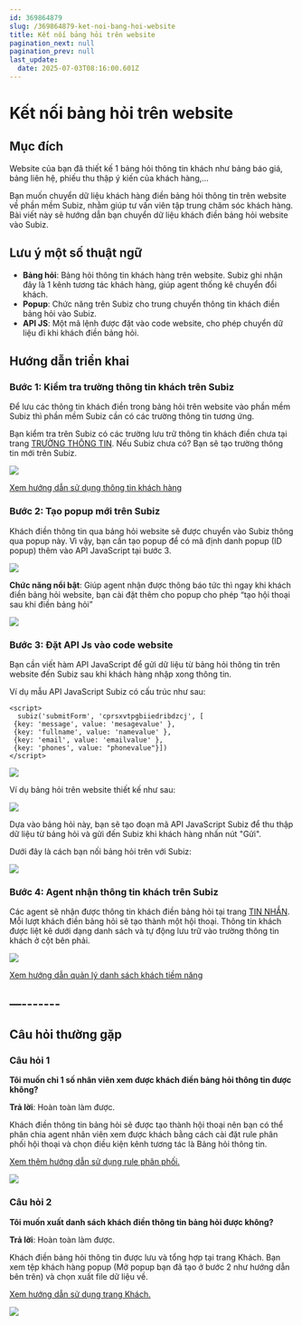 ```yaml
---
id: 369864879
slug: /369864879-ket-noi-bang-hoi-website
title: Kết nối bảng hỏi trên website
pagination_next: null
pagination_prev: null
last_update:
  date: 2025-07-03T08:16:00.601Z
---
```


# Kết nối bảng hỏi trên website



## Mục đích




Website của bạn đã thiết kế 1 bảng hỏi thông tin khách như bảng báo giá, bảng liên hệ, phiếu thu thập ý kiến của khách hàng,...



Bạn muốn chuyển dữ liệu khách hàng điền bảng hỏi thông tin trên website về phần mềm Subiz, nhằm giúp tư vấn viên tập trung chăm sóc khách hàng. Bài viết này sẽ hướng dẫn bạn chuyển dữ liệu khách điền bảng hỏi website vào Subiz.
## Lưu ý một số thuật ngữ


- <b>Bảng hỏi</b>: Bảng hỏi thông tin khách hàng trên website. Subiz ghi nhận đây là 1 kênh tương tác khách hàng, giúp agent thống kê chuyển đổi khách.
- <b>Popup</b>: Chức năng trên Subiz cho trung chuyển thông tin khách điền bảng hỏi vào Subiz.
- <b>API JS</b>: Một mã lệnh được đặt vào code website, cho phép chuyển dữ liệu đi khi khách điền bảng hỏi.
## Hướng dẫn triển khai

### Bước 1: Kiểm tra trường thông tin khách trên Subiz




Để lưu các thông tin khách điền trong bảng hỏi trên website vào phần mềm Subiz thì phần mềm Subiz cần có các trường thông tin tương ứng.



Bạn kiểm tra trên Subiz có các trường lưu trữ thông tin khách điền chưa tại trang [TRƯỜNG THÔNG TIN](https://app.subiz.com.vn/settings/user-attributes). Nếu Subiz chưa có? Bạn sẽ tạo trường thông tin mới trên Subiz.




![](https://vcdn.subiz-cdn.com/file/fishbrcbfufagcaipnuv_acpxkgumifuoofoosble/unnamed.png)




[Xem hướng dẫn sử dụng thông tin khách hàng](https://subiz.com.vn/docs/777741175-thong-tin-khach-hang)
### Bước 2: Tạo popup mới trên Subiz


Khách điền thông tin qua bảng hỏi website sẽ được chuyển vào Subiz thông qua popup này. Vì vậy, bạn cần tạo popup để có mã định danh popup (ID popup) thêm vào API JavaScript tại bước 3.


![](https://vcdn.subiz-cdn.com/file/fishbrcbnbtwgrfqbgdk_acpxkgumifuoofoosble/unnamed.png)




<b>Chức năng nổi bật</b>: Giúp agent nhận được thông báo tức thì ngay khi khách điền bảng hỏi website, bạn cài đặt thêm cho popup cho phép “tạo hội thoại sau khi điền bảng hỏi”


![](https://vcdn.subiz-cdn.com/file/fishbrcbsgulljfcccpv_acpxkgumifuoofoosble/unnamed.png)



### Bước 3: Đặt API Js vào code website




Bạn cần viết hàm API JavaScript để gửi dữ liệu từ bảng hỏi thông tin trên website đến Subiz sau khi khách hàng nhập xong thông tin.



Ví dụ mẫu API JavaScript Subiz có cấu trúc như sau:
```
<script>
  subiz('submitForm', 'cprsxvtpgbiiedribdzcj', [
 {key: 'message', value: 'mesagevalue' },
 {key: 'fullname', value: 'namevalue' },
 {key: 'email', value: 'emailvalue' },
 {key: 'phones', value: "phonevalue"}])
</script>

```



![](https://vcdn.subiz-cdn.com/file/fishbrcbwsdpgcsvfxce_acpxkgumifuoofoosble/unnamed.png)




Ví dụ bảng hỏi trên website thiết kế như sau:




![](https://vcdn.subiz-cdn.com/file/fishbrccaamkxbspwluu_acpxkgumifuoofoosble/unnamed.png)




Dựa vào bảng hỏi này, bạn sẽ tạo đoạn mã API JavaScript Subiz để thu thập dữ liệu từ bảng hỏi và gửi đến Subiz khi khách hàng nhấn nút "Gửi".



Dưới đây là cách bạn nối bảng hỏi trên với Subiz: 




![](https://vcdn.subiz-cdn.com/file/fishbrccdpxzelmtmqsf_acpxkgumifuoofoosble/unnamed.png)

### Bước 4: Agent nhận thông tin khách trên Subiz


Các agent sẽ nhận được thông tin khách điền bảng hỏi tại trang [TIN NHẮN](https://app.subiz.com.vn/convo). Mỗi lượt khách điền bảng hỏi sẽ tạo thành một hội thoại. Thông tin khách được liệt kê dưới dạng danh sách và tự động lưu trữ vào trường thông tin khách ở cột bên phải.




![](https://vcdn.subiz-cdn.com/file/fishbrccjjetcgxcrxfp_acpxkgumifuoofoosble/unnamed.png)




[Xem hướng dẫn quản lý danh sách khách tiềm năng](https://subiz.com.vn/docs/1221805713-khach-tiem-nang)
## —-------

## Câu hỏi thường gặp

### Câu hỏi 1


<b>Tôi muốn chỉ 1 số nhân viên xem được khách điền bảng hỏi thông tin được không?</b>

<b>Trả lời</b>: Hoàn toàn làm được.

Khách điền thông tin bảng hỏi sẽ được tạo thành hội thoại nên bạn có thể phân chia agent nhân viên xem được khách bằng cách cài đặt rule phân phối hội thoại và chọn điều kiện kênh tương tác là Bảng hỏi thông tin.

[Xem thêm hướng dẫn sử dụng rule phân phối.](https://subiz.com.vn/docs/972963943-rule-phan-phoi-hoi-thoai)




![](https://vcdn.subiz-cdn.com/file/fishbrccnywegkbyfahj_acpxkgumifuoofoosble/unnamed.png)



### Câu hỏi 2


<b>Tôi muốn xuất danh sách khách điền thông tin bảng hỏi được không?</b>

<b>Trả lời</b>: Hoàn toàn làm được.

Khách điền bảng hỏi thông tin được lưu và tổng hợp tại trang Khách. Bạn xem tệp khách hàng popup (Mở popup bạn đã tạo ở bước 2 như hướng dẫn bên trên) và chọn xuất file dữ liệu về. 

[Xem hướng dẫn sử dụng trang Khách.](https://subiz.com.vn/docs/1221805713-khach-tiem-nang)




![](https://vcdn.subiz-cdn.com/file/fishbrccufbmwmkpxomp_acpxkgumifuoofoosble/unnamed.png)